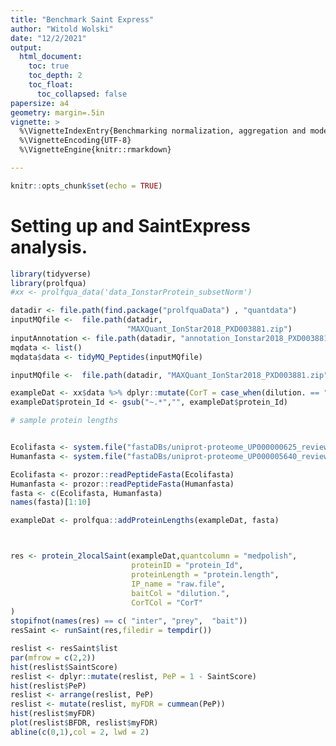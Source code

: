 ```yaml
---
title: "Benchmark Saint Express"
author: "Witold Wolski"
date: "12/2/2021"
output: 
  html_document:
    toc: true
    toc_depth: 2
    toc_float:
      toc_collapsed: false
papersize: a4
geometry: margin=.5in
vignette: >
  %\VignetteIndexEntry{Benchmarking normalization, aggregation and models using the Ionstar Dataset} 
  %\VignetteEncoding{UTF-8}
  %\VignetteEngine{knitr::rmarkdown}

---
```




```r
knitr::opts_chunk$set(echo = TRUE)
```

# Setting up and SaintExpress analysis.


```r

library(tidyverse)
library(prolfqua)
#xx <- prolfqua_data('data_IonstarProtein_subsetNorm')

datadir <- file.path(find.package("prolfquaData") , "quantdata")
inputMQfile <-  file.path(datadir,
                          "MAXQuant_IonStar2018_PXD003881.zip")
inputAnnotation <- file.path(datadir, "annotation_Ionstar2018_PXD003881.xlsx")
mqdata <- list()
mqdata$data <- tidyMQ_Peptides(inputMQfile)

inputMQfile <-  file.path(datadir, "MAXQuant_IonStar2018_PXD003881.zip")

exampleDat <- xx$data %>% dplyr::mutate(CorT = case_when(dilution. == "a" ~ "C", TRUE ~ "T"))
exampleDat$protein_Id <- gsub("~.*","", exampleDat$protein_Id)

# sample protein lengths


Ecolifasta <- system.file("fastaDBs/uniprot-proteome_UP000000625_reviewed_yes.fasta.gz",package = "prolfquaData")
Humanfasta <- system.file("fastaDBs/uniprot-proteome_UP000005640_reviewed_yes.fasta.gz",package = "prolfquaData")

Ecolifasta <- prozor::readPeptideFasta(Ecolifasta)
Humanfasta <- prozor::readPeptideFasta(Humanfasta)
fasta <- c(Ecolifasta, Humanfasta)
names(fasta)[1:10]

exampleDat <- prolfqua::addProteinLengths(exampleDat, fasta)



res <- protein_2localSaint(exampleDat,quantcolumn = "medpolish",
                           proteinID = "protein_Id",
                           proteinLength = "protein.length",
                           IP_name = "raw.file",
                           baitCol = "dilution.",
                           CorTCol = "CorT"
)
stopifnot(names(res) == c( "inter", "prey",  "bait"))
resSaint <- runSaint(res,filedir = tempdir())

```



```r
reslist <- resSaint$list
par(mfrow = c(2,2))
hist(reslist$SaintScore)
reslist <- dplyr::mutate(reslist, PeP = 1 - SaintScore)
hist(reslist$PeP)
reslist <- arrange(reslist, PeP)
reslist <- mutate(reslist, myFDR = cummean(PeP))
hist(reslist$myFDR)
plot(reslist$BFDR, reslist$myFDR)
abline(c(0,1),col = 2, lwd = 2)

```

